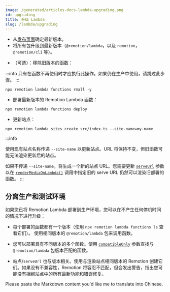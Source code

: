 ```yaml
---
image: /generated/articles-docs-lambda-upgrading.png
id: upgrading
title: 升级 Lambda
slug: /lambda/upgrading
---
```



- 从[发布页面](https://github.com/remotion-dev/remotion/releases)确定最新版本。
- 将所有包升级到最新版本（`@remotion/lambda`，以及 `remotion`，`@remotion/cli` 等）。

<Prerelease onlySnippet packageName="@remotion/lambda"/>

- （可选）：移除旧版本的函数：

:::info
只有在函数不再使用时才应执行此操作。如果仍在生产中使用，请跳过此步骤。
:::

```
npx remotion lambda functions rmall -y
```

- 部署最新版本的 Remotion Lambda 函数：

```
npx remotion lambda functions deploy
```

- 更新站点：

```
npx remotion lambda sites create src/index.ts --site-name=my-name
```

:::info

使用现有站点名称传递 `--site-name` 以更新站点。URL 将保持不变，但旧函数可能无法渲染更新后的站点。

如果不传递 `--site-name`，将生成一个新的站点 URL。您需要更新 [`serveUrl`](/docs/lambda/rendermediaonlambda#serveurl) 参数以在 [`renderMediaOnLambda()`](/docs/lambda/rendermediaonlambda) 调用中指定旧的 serve URL 仍然可以渲染旧部署的函数。
:::

## 分离生产和测试环境

如果您已将 Remotion Lambda 部署到生产环境，您可以在不产生任何停机时间的情况下进行升级：

- 每个部署的函数都有一个版本（使用 `npx remotion lambda functions ls` 查看它们）。
  使用相同版本的 `@remotion/lambda` 包来调用函数。

- 您可以部署具有不同版本的多个函数。使用 [`compatibleOnly`](/docs/lambda/getfunctions#compatibleonly) 参数查找与 `@remotion/lambda` 包版本匹配的函数。

- 站点/`serveUrl` 也与版本相关。使用与渲染站点相同版本的 Remotion 创建它们。如果没有不兼容性，Remotion 将容忍不匹配，但会发出警告，指出您可能没有捆绑站点中的所有最新功能和错误修复。 



Please paste the Markdown content you'd like me to translate into Chinese.
